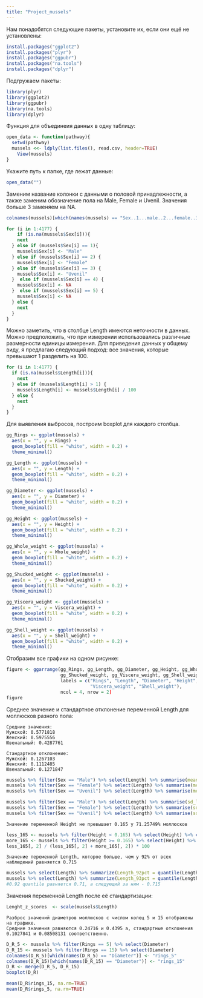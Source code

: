 ```yaml
---
title: "Project_mussels"
---
```

Нам понадобятся следующие пакеты, установите их, если они ещё не установлены:
```r
install.packages("ggplot2")
install.packages("plyr")
install.packages("ggpubr")
install.packages("na.tools")
install.packages("dplyr")
```

Подгружаем пакеты:
```r
library(plyr)
library(ggplot2)
library(ggpubr)
library(na.tools)
library(dplyr)
```

Функция для объединеия данных в одну таблицу:
```r
open_data <- function(pathway){
  setwd(pathway)
  mussels <<- ldply(list.files(), read.csv, header=TRUE)
    View(mussels)
}
```

Укажите путь к папке, где лежат данные:
```r
open_data("")
```

Заменим название колонки с данными о половой принадлежности, а также заменим обозначение пола на Male, Female и Uvenil. Значения больше 3 заменяем на NA.
```r
colnames(mussels)[which(names(mussels) == "Sex..1...male..2...female..3...uvenil.")] <- "Sex"

for (i in 1:4177) { 
    if (is.na(mussels$Sex[i])){
    next
  } else if (mussels$Sex[i] == 1){
    mussels$Sex[i] <- "Male"
  } else if (mussels$Sex[i] == 2) {
    mussels$Sex[i] <- "Female"
  } else if (mussels$Sex[i] == 3) {
    mussels$Sex[i] <- "Uvenil" 
  }  else if (mussels$Sex[i] == 4) {
    mussels$Sex[i] <- NA
  }  else if (mussels$Sex[i] == 5) {
    mussels$Sex[i] <- NA   
  } else {
    next
  }
}
```

Можно заметить, что в столбце Length имеются неточности в данных. Можно предположить, что при измерении использовались различные размерности единицы измерения. Для приведения данных у общему виду, я предлагаю следующий подход: все значения, которые превышают 1 разделить на 100.
```r
for (i in 1:4177) {
  if (is.na(mussels$Length[i])){
    next
  } else if (mussels$Length[i] > 1) {
    mussels$Length[i] <- mussels$Length[i] / 100
  } else {
    next
  }
}
```

Для выявления выбросов, построим boxplot для каждого столбца.
```r
gg_Rings <- ggplot(mussels) +
  aes(x = "", y = Rings) +
  geom_boxplot(fill = "white", width = 0.2) +
  theme_minimal()

gg_Length <- ggplot(mussels) +
  aes(x = "", y = Length) +
  geom_boxplot(fill = "white", width = 0.2) +
  theme_minimal()

gg_Diameter <- ggplot(mussels) +
  aes(x = "", y = Diameter) +
  geom_boxplot(fill = "white", width = 0.2) +
  theme_minimal()

gg_Height <- ggplot(mussels) +
  aes(x = "", y = Height) +
  geom_boxplot(fill = "white", width = 0.2) +
  theme_minimal()

gg_Whole_weight <- ggplot(mussels) +
  aes(x = "", y = Whole_weight) +
  geom_boxplot(fill = "white", width = 0.2) +
  theme_minimal()

gg_Shucked_weight <- ggplot(mussels) +
  aes(x = "", y = Shucked_weight) +
  geom_boxplot(fill = "white", width = 0.2) +
  theme_minimal()

gg_Viscera_weight <- ggplot(mussels) +
  aes(x = "", y = Viscera_weight) +
  geom_boxplot(fill = "white", width = 0.2) +
  theme_minimal()  

gg_Shell_weight <- ggplot(mussels) +
  aes(x = "", y = Shell_weight) +
  geom_boxplot(fill = "white", width = 0.2) +
  theme_minimal()
```

Отобразим все графики на одном рисунке:
```r
figure <- ggarrange(gg_Rings, gg_Length, gg_Diameter, gg_Height, gg_Whole_weight, 
                    gg_Shucked_weight, gg_Viscera_weight, gg_Shell_weight)
                    labels = c("Rings", "Length", "Diameter", "Height", "Whole_weight", "Shucked_weight", 
                               "Viscera_weight", "Shell_weight"),
                    ncol = 4, nrow = 2)
figure
```

Среднее значение и стандартное отклонение переменной Length для моллюсков разного пола:

```
Средние значения:
Мужской: 0.5771818
Женский: 0.5975556
Ювенальный: 0.4287761

Стандартное отклонение:
Мужской: 0.1267103
Женский: 0.1112485
Ювенальный: 0.1271847
```

```r
mussels %>% filter(Sex == "Male") %>% select(Length) %>% summarise(mean_length_male = mean(Length, na.rm=TRUE))
mussels %>% filter(Sex == "Female") %>% select(Length) %>% summarise(mean_length_female = mean(Length, na.rm=TRUE))
mussels %>% filter(Sex == "Uvenil") %>% select(Length) %>% summarise(mean_length_uvenil = mean(Length, na.rm=TRUE))

mussels %>% filter(Sex == "Male") %>% select(Length) %>% summarise(sd_length_male = sd(Length, na.rm=TRUE))
mussels %>% filter(Sex == "Female") %>% select(Length) %>% summarise(sd_length_female = sd(Length, na.rm=TRUE))
mussels %>% filter(Sex == "Uvenil") %>% select(Length) %>% summarise(sd_length_uvenil = sd(Length, na.rm=TRUE))
```
```
Значение переменной Height не превышает 0.165 у 71.25749% моллюсков
```
```r
less_165 <- mussels %>% filter(Height < 0.165) %>% select(Height) %>% count("Height")
more_165 <- mussels %>% filter(Height >= 0.165) %>% select(Height) %>% count("Height")
less_165[, 2] / (less_165[, 2] + more_165[, 2]) * 100
```
```
Значение переменной Length, которое больше, чем у 92% от всех наблюдений равняется 0.715
```
```r
mussels %>% select(Length) %>% summarize(Length_92pct = quantile(Length, probs=0.92, na.rm=TRUE))
mussels %>% select(Length) %>% summarize(Length_93pct = quantile(Length, probs=0.93, na.rm=TRUE))
#0.92 quantile равняется 0.71, а следующий за ним - 0.715
```
Значения переменной Length после её стандартизации:
```r
Lenght_z_scores  <- scale(mussels$Length)
```
```
Разброс значений диаметров моллюсков с числом колец 5 и 15 отображены на графике. 
Средние значения равняются 0.24716 и 0.4395 а, стандартные отклонения 0.1027841 и 0.08508131 соответственно.
```
```r
D_R_5 <- mussels %>% filter(Rings == 5) %>% select(Diameter)
D_R_15 <- mussels %>% filter(Rings == 15) %>% select(Diameter)
colnames(D_R_5)[which(names(D_R_5) == "Diameter")] <- "rings_5"
colnames(D_R_15)[which(names(D_R_15) == "Diameter")] <- "rings_15"
D_R <- merge(D_R_5, D_R_15)
boxplot(D_R)

mean(D_R$rings_15, na.rm=TRUE)
mean(D_R$rings_5, na.rm=TRUE)
```

